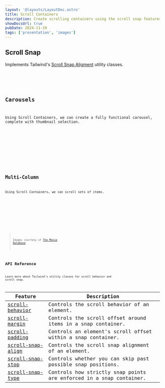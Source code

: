 ```yaml
---
layout: '@layouts/LayoutDoc.astro'
title: Scroll Containers
description: Create scrolling containers using the scroll snap features from Tailwind.
showDocsUrl: true
pubDate: 2024-11-19
tags: ['presentation', 'images']
---
```




## Scroll Snap

Implements Tailwind's [Scroll Snap Aligment](https://tailwindcss.com/docs/scroll-snap-align) utility classes.

<Preview client:visible>
	<Fragment slot="preview">
		<Example />
	</Fragment>
	<Fragment slot="code">
		<Code code={ExampleRaw} lang="astro" />
	</Fragment>
</Preview>

## Carousels

Using Scroll Containers, we can create a fully functional carousel, complete with thumbnail selection.

<Preview client:visible>
	<Fragment slot="preview">
		<ExampleCarousel />
	</Fragment>
	<Fragment slot="code">
		<Code code={ExampleCarouselRaw} lang="astro" />
	</Fragment>
</Preview>

## Multi-Column

Using Scroll Containers, we can scroll sets of items.

<Preview client:visible>
	<Fragment slot="preview">
		<ExampleMultiColumn />
	</Fragment>
	<Fragment slot="code">
		<Code code={ExampleMultiColumnRaw} lang="astro" />
	</Fragment>
</Preview>

> Images courtesy of [The Movie Database](https://www.themoviedb.org/)

## API Reference

Learn more about Tailwind's utility classes for scroll behavior and scroll snap.

| Feature | Description |
| -- | -- |
| [scroll-behavior](https://tailwindcss.com/docs/scroll-behavior) | Controls the scroll behavior of an element. |
| [scroll-margin](https://tailwindcss.com/docs/scroll-margin) | Controls the scroll offset around items in a snap container. |
| [scroll-padding](https://tailwindcss.com/docs/scroll-padding) | Controls an element's scroll offset within a snap container. |
| [scroll-snap-align](https://tailwindcss.com/docs/scroll-snap-align) | Controls the scroll snap alignment of an element. |
| [scroll-snap-stop](https://tailwindcss.com/docs/scroll-snap-stop) | Controls whether you can skip past possible snap positions. |
| [scroll-snap-type](https://tailwindcss.com/docs/scroll-snap-type) | Controls how strictly snap points are enforced in a snap container. |
